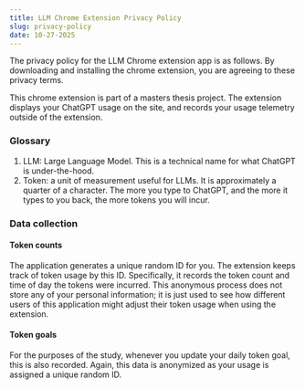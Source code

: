 ```yaml
---
title: LLM Chrome Extension Privacy Policy
slug: privacy-policy
date: 10-27-2025
---
```


The privacy policy for the LLM Chrome extension app is as follows. By downloading and installing the chrome extension, you are agreeing to these privacy terms.

This chrome extension is part of a masters thesis project. The extension displays your ChatGPT usage on the site, and records your usage telemetry outside of the extension.

### Glossary
1. LLM: Large Language Model. This is a technical name for what ChatGPT is under-the-hood.
1. Token: a unit of measurement useful for LLMs. It is approximately a quarter of a character. The more you type to ChatGPT, and the more it types to you back, the more tokens you will incur.

### Data collection

#### Token counts
The application generates a unique random ID for you. The extension keeps track of token usage by this ID. Specifically, it records the token count and time of day the tokens were incurred. This anonymous process does not store any of your personal information; it is just used to see how different users of this application might adjust their token usage when using the extension.

#### Token goals
For the purposes of the study, whenever you update your daily token goal, this is also recorded. Again, this data is anonymized as your usage is assigned a unique random ID.
